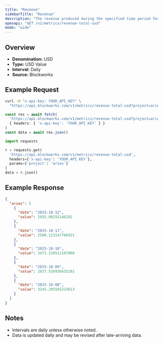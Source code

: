 ```yaml
---
title: "Revenue"
sidebarTitle: "Revenue"
description: "The revenue produced during the specified time period for given project."
openapi: "GET /v1/metrics/revenue-total-usd"
mode: "wide"
---
```


## Overview

- **Denomination:** USD
- **Type:** USD Value
- **Interval:** Daily
- **Source:** Blockworks

## Example Request

<CodeGroup>

```bash cURL
curl -H "x-api-key: YOUR_API_KEY" \
  "https://api.blockworks.com/v1/metrics/revenue-total-usd?project=aries"
```

```typescript TypeScript
const res = await fetch(
  'https://api.blockworks.com/v1/metrics/revenue-total-usd?project=aries',
  { headers: { 'x-api-key': 'YOUR_API_KEY' } }
)
const data = await res.json()
```

```python Python
import requests

r = requests.get(
  'https://api.blockworks.com/v1/metrics/revenue-total-usd',
  headers={'x-api-key': 'YOUR_API_KEY'},
  params={'project': 'aries'}
)
data = r.json()
```

</CodeGroup>

## Example Response

```json
{
  "aries": [
    {
      "date": "2025-10-12",
      "value": 1955.09255146292
    },
    {
      "date": "2025-10-11",
      "value": 2500.123147706921
    },
    {
      "date": "2025-10-10",
      "value": 3473.230511107008
    },
    {
      "date": "2025-10-09",
      "value": 2837.526930435201
    },
    {
      "date": "2025-10-08",
      "value": 3245.295585233613
    }
  ]
}
```

## Notes
- Intervals are daily unless otherwise noted.
- Data is updated daily and may be revised after late-arriving data.